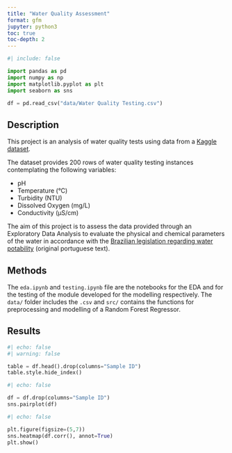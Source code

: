 ```yaml
---
title: "Water Quality Assessment"
format: gfm
jupyter: python3
toc: true
toc-depth: 2
---
```


```python
#| include: false

import pandas as pd
import numpy as np
import matplotlib.pyplot as plt
import seaborn as sns

df = pd.read_csv("data/Water Quality Testing.csv")
```

## Description
This project is an analysis of water quality tests using data from a [Kaggle dataset](https://www.kaggle.com/datasets/shreyanshverma27/water-quality-testing).

The dataset provides 200 rows of water quality testing instances contemplating the following variables:

- pH
- Temperature (°C)
- Turbidity (NTU)
- Dissolved Oxygen (mg/L)
- Conductivity (µS/cm)

The aim of this project is to assess the data provided through an Exploratory Data Analysis to evaluate the physical and chemical parameters of the water in accordance with the [Brazilian legislation regarding water potability](https://bvsms.saude.gov.br/bvs/saudelegis/gm/2021/prt0888_07_05_2021.html) (original portuguese text).

## Methods
The `eda.ipynb` and `testing.ipynb` file are the notebooks for the EDA and for the testing of the module developed for the modelling respectively. The `data/` folder includes the `.csv` and `src/` contains the functions for preprocessing and modelling of a Random Forest Regressor. 

## Results

```python
#| echo: false
#| warning: false

table = df.head().drop(columns="Sample ID")
table.style.hide_index()
```


```python
#| echo: false

df = df.drop(columns="Sample ID")
sns.pairplot(df)
```


```python
#| echo: false

plt.figure(figsize=(5,7))
sns.heatmap(df.corr(), annot=True)
plt.show()
```